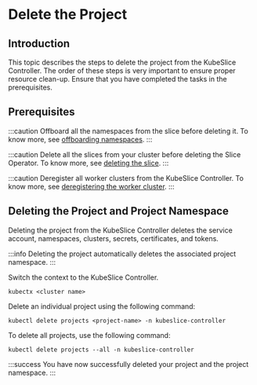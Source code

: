 # Delete the Project

## Introduction

This topic describes the steps to delete the project from the KubeSlice Controller. The 
order of these steps is very important to ensure proper resource clean-up. Ensure that 
you have completed the tasks in the prerequisites.

## Prerequisites

:::caution
Offboard all the namespaces from the slice before deleting it. To know
more, see [offboarding namespaces](/versioned_docs/version-0.4.0/getting-started-with-cloud-clusters/uninstalling-kubeslice/offboarding-namespaces.mdx).
:::

:::caution
Delete all the slices from your cluster before deleting the Slice Operator. To know more, 
see [deleting the slice](/versioned_docs/version-0.4.0/getting-started-with-cloud-clusters/uninstalling-kubeslice/deleting-the-slice.mdx).
:::

:::caution
Deregister all worker clusters from the KubeSlice Controller. To know
more, see [deregistering the worker cluster](/versioned_docs/version-0.4.0/getting-started-with-cloud-clusters/uninstalling-kubeslice/deregistering-the-worker-cluster.mdx).
:::

## Deleting the Project and Project Namespace
Deleting the project from the KubeSlice Controller deletes the service
account, namespaces, clusters, secrets, certificates, and tokens.

:::info
Deleting the project automatically deletes the associated project namespace.
:::

Switch the context to the KubeSlice Controller.

``` 
kubectx <cluster name>
```

Delete an individual project using the following command:

``` 
kubectl delete projects <project-name> -n kubeslice-controller
```

To delete all projects, use the following command:

``` 
kubectl delete projects --all -n kubeslice-controller
```

:::success
You have now successfully deleted your project and the project namespace.
:::